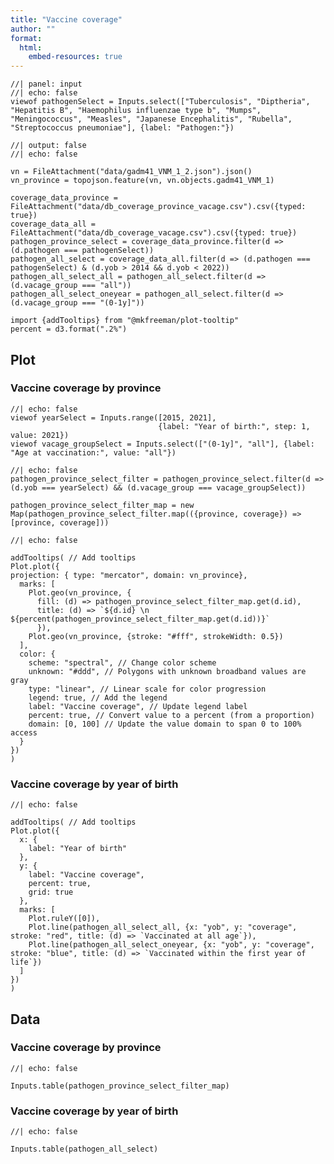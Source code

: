 ```yaml
---
title: "Vaccine coverage"
author: ""
format: 
  html:
    embed-resources: true
---
```


```ojs
//| panel: input
//| echo: false
viewof pathogenSelect = Inputs.select(["Tuberculosis", "Diptheria", "Hepatitis B", "Haemophilus influenzae type b", "Mumps", "Meningococcus", "Measles", "Japanese Encephalitis", "Rubella", "Streptococcus pneumoniae"], {label: "Pathogen:"})
```

```ojs
//| output: false
//| echo: false

vn = FileAttachment("data/gadm41_VNM_1_2.json").json()
vn_province = topojson.feature(vn, vn.objects.gadm41_VNM_1)

coverage_data_province = FileAttachment("data/db_coverage_province_vacage.csv").csv({typed: true})
coverage_data_all = FileAttachment("data/db_coverage_vacage.csv").csv({typed: true})
pathogen_province_select = coverage_data_province.filter(d => (d.pathogen === pathogenSelect))
pathogen_all_select = coverage_data_all.filter(d => (d.pathogen === pathogenSelect) & (d.yob > 2014 && d.yob < 2022))
pathogen_all_select_all = pathogen_all_select.filter(d => (d.vacage_group === "all"))
pathogen_all_select_oneyear = pathogen_all_select.filter(d => (d.vacage_group === "(0-1y]"))

import {addTooltips} from "@mkfreeman/plot-tooltip"
percent = d3.format(".2%")
```


::: {.panel-tabset .nav-pills}


## Plot

### Vaccine coverage by province

```ojs
//| echo: false
viewof yearSelect = Inputs.range([2015, 2021], 
                                 {label: "Year of birth:", step: 1, value: 2021})
viewof vacage_groupSelect = Inputs.select(["(0-1y]", "all"], {label: "Age at vaccination:", value: "all"})                            
```

```ojs
//| echo: false
pathogen_province_select_filter = pathogen_province_select.filter(d => (d.yob === yearSelect) && (d.vacage_group === vacage_groupSelect))

pathogen_province_select_filter_map = new Map(pathogen_province_select_filter.map(({province, coverage}) => [province, coverage]))                          
```

```ojs
//| echo: false

addTooltips( // Add tooltips
Plot.plot({
projection: { type: "mercator", domain: vn_province},
  marks: [
    Plot.geo(vn_province, {
      fill: (d) => pathogen_province_select_filter_map.get(d.id),
      title: (d) => `${d.id} \n ${percent(pathogen_province_select_filter_map.get(d.id))}`
      }),
    Plot.geo(vn_province, {stroke: "#fff", strokeWidth: 0.5})
  ],
  color: {
    scheme: "spectral", // Change color scheme
    unknown: "#ddd", // Polygons with unknown broadband values are gray
    type: "linear", // Linear scale for color progression
    legend: true, // Add the legend
    label: "Vaccine coverage", // Update legend label
    percent: true, // Convert value to a percent (from a proportion)
    domain: [0, 100] // Update the value domain to span 0 to 100% access
  }
})
)
```

### Vaccine coverage by year of birth

```ojs
//| echo: false

addTooltips( // Add tooltips
Plot.plot({
  x: {
    label: "Year of birth"
  },
  y: {
    label: "Vaccine coverage",
    percent: true,
    grid: true
  },
  marks: [
    Plot.ruleY([0]),
    Plot.line(pathogen_all_select_all, {x: "yob", y: "coverage", stroke: "red", title: (d) => `Vaccinated at all age`}),
    Plot.line(pathogen_all_select_oneyear, {x: "yob", y: "coverage", stroke: "blue", title: (d) => `Vaccinated within the first year of life`})
  ]
})
)
```


## Data

### Vaccine coverage by province

```ojs
//| echo: false

Inputs.table(pathogen_province_select_filter_map)
```

### Vaccine coverage by year of birth

```ojs
//| echo: false

Inputs.table(pathogen_all_select)
```

:::